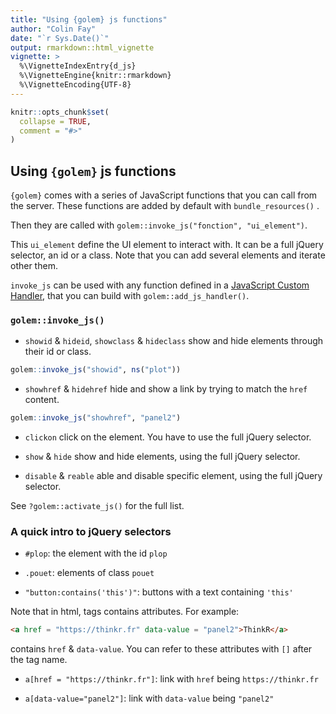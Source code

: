 ```yaml
---
title: "Using {golem} js functions"
author: "Colin Fay"
date: "`r Sys.Date()`"
output: rmarkdown::html_vignette
vignette: >
  %\VignetteIndexEntry{d_js}
  %\VignetteEngine{knitr::rmarkdown}
  %\VignetteEncoding{UTF-8}
---
```


<script type="text/javascript">
$(document).ready(function () {
  window.initializeCodeFolding("show" === "show");
});
</script>

```r
knitr::opts_chunk$set(
  collapse = TRUE,
  comment = "#>"
)
```

## Using `{golem}` js functions

`{golem}` comes with a series of JavaScript functions that you can call from the server. These functions are added by default with `bundle_resources()` .

Then they are called with `golem::invoke_js("fonction", "ui_element")`.

This `ui_element` define the UI element to interact with. It can be a full jQuery selector, an id or a class. Note that you can add several elements and iterate other them.

`invoke_js` can be used with any function defined in a [JavaScript Custom Handler](https://shiny.rstudio.com/articles/communicating-with-js.html#from-r-to-javascript), that you can build with `golem::add_js_handler()`.

### `golem::invoke_js()`

+ `showid` & `hideid`, `showclass` & `hideclass` show and hide elements through their id or class.

```r
golem::invoke_js("showid", ns("plot"))
```

+ `showhref` & `hidehref` hide and show a link by trying to match the `href` content.

```r
golem::invoke_js("showhref", "panel2")
```

+ `clickon` click on the element. You have to use the full jQuery selector. 

+ `show` & `hide` show and hide elements, using the full jQuery selector.

+ `disable` & `reable` able and disable specific element, using the full jQuery selector.

See `?golem::activate_js()` for the full list.

### A quick intro to jQuery selectors

+ `#plop`: the element with the id `plop`

+ `.pouet`: elements of class `pouet`

+ `"button:contains('this')"`: buttons with a text containing `'this'`

Note that in html, tags contains attributes. For example:

``` html
<a href = "https://thinkr.fr" data-value = "panel2">ThinkR</a>
```

contains `href` & `data-value`. You can refer to these attributes with `[]` after the tag name.

+ `a[href = "https://thinkr.fr"]`: link with `href` being `https://thinkr.fr`

+ `a[data-value="panel2"]`: link with  `data-value` being `"panel2"`
